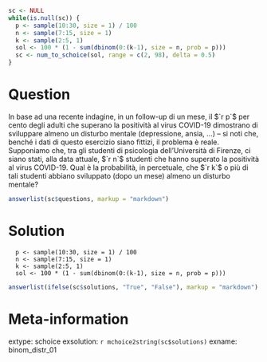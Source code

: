 ```r
sc <- NULL
while(is.null(sc)) {
  p <- sample(10:30, size = 1) / 100
  n <- sample(7:15, size = 1)
  k <- sample(2:5, 1)
  sol <- 100 * (1 - sum(dbinom(0:(k-1), size = n, prob = p)))
  sc <- num_to_schoice(sol, range = c(2, 98), delta = 0.5)
}
```

Question
========
In base ad una recente indagine, in un follow-up di un mese, il $`r p`$ per cento degli adulti che superano la positività al virus COVID-19 dimostrano di sviluppare almeno un disturbo mentale (depressione, ansia, ...) -- si noti che, benché i dati di questo esercizio siano fittizi, il problema è reale. Supponiamo che, tra gli studenti di psicologia dell'Università di Firenze, ci siano stati, alla data attuale, $`r n`$ studenti che hanno superato la positività al virus COVID-19. Qual è la probabilità, in percetuale, che $`r k`$ o più di tali studenti abbiano sviluppato (dopo un mese) almeno un disturbo mentale?

```r
answerlist(sc$questions, markup = "markdown")
```

Solution
========

```
  p <- sample(10:30, size = 1) / 100
  n <- sample(7:15, size = 1)
  k <- sample(2:5, 1)
  sol <- 100 * (1 - sum(dbinom(0:(k-1), size = n, prob = p)))
```

```r
answerlist(ifelse(sc$solutions, "True", "False"), markup = "markdown")
```

Meta-information
================
extype: schoice
exsolution: `r mchoice2string(sc$solutions)`
exname: binom_distr_01
